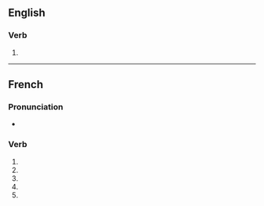 ==English==

===Verb===
{{en-verb|particularis}}

# {{alternative spelling of|particularize|lang=en}}

----
{{also|particularisé}}
==French==

===Pronunciation===
* {{homophones|particularisent|particularises|lang=fr}}

===Verb===
{{fr-verb form}}

# {{conjugation of|particulariser||1|s|pres|ind|lang=fr}}
# {{conjugation of|particulariser||3|s|pres|ind|lang=fr}}
# {{conjugation of|particulariser||1|s|pres|sub|lang=fr}}
# {{conjugation of|particulariser||3|s|pres|sub|lang=fr}}
# {{conjugation of|particulariser||2|s|imp|lang=fr}}

{{rfc-auto}}